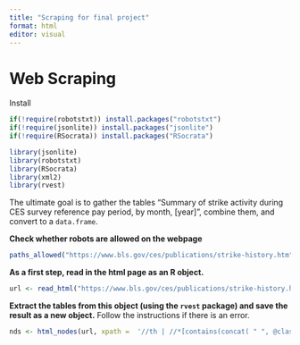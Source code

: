 ```yaml
---
title: "Scraping for final project"
format: html
editor: visual
---
```


# **Web Scraping**

Install

```r

if(!require(robotstxt)) install.packages("robotstxt")
if(!require(jsonlite)) install.packages("jsonlite")
if(!require(RSocrata)) install.packages("RSocrata")

library(jsonlite)
library(robotstxt)
library(RSocrata)
library(xml2)
library(rvest)
```

The ultimate goal is to gather the tables "Summary of strike activity during CES survey reference pay period, by month, \[year\]", combine them, and convert to a `data.frame`.

**Check whether robots are allowed on the webpage**

```r
paths_allowed("https://www.bls.gov/ces/publications/strike-history.htm")
```

**As a first step, read in the html page as an R object.**

```r
url <- read_html("https://www.bls.gov/ces/publications/strike-history.htm")
```

**Extract the tables from this object (using the `rvest` package) and save the result as a new object.** Follow the instructions if there is an error.

```r

nds <- html_nodes(url, xpath =  '//th | //*[contains(concat( " ", @class, " " ), concat( " ", "sub0", " " ))] | //*[contains(concat( " ", @class, " " ), concat( " ", "regular", " " ))]//td | //*[contains(concat( " ", @class, " " ), concat( " ", "tableTitle", " " ))]')
```
